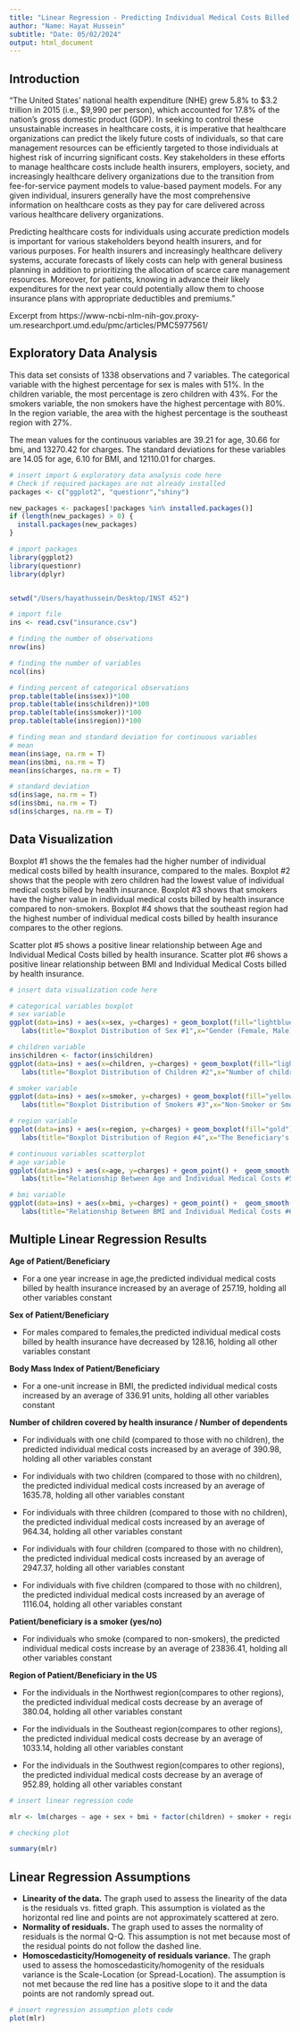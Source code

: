 ```yaml
---
title: "Linear Regression - Predicting Individual Medical Costs Billed by Health Insurance"
author: "Name: Hayat Hussein"
subtitle: "Date: 05/02/2024"
output: html_document
---
```


## Introduction
"The United States’ national health expenditure (NHE) grew 5.8% to $3.2 trillion in 2015 (i.e., $9,990 per person), which accounted for 17.8% of the nation’s gross domestic product (GDP). In seeking to control these unsustainable increases in healthcare costs, it is imperative that healthcare organizations can predict the likely future costs of individuals, so that care management resources can be efficiently targeted to those individuals at highest risk of incurring significant costs. Key stakeholders in these efforts to manage healthcare costs include health insurers, employers, society, and increasingly healthcare delivery organizations due to the transition from fee-for-service payment models to value-based payment models. For any given individual, insurers generally have the most comprehensive information on healthcare costs as they pay for care delivered across various healthcare delivery organizations.

Predicting healthcare costs for individuals using accurate prediction models is important for various stakeholders beyond health insurers, and for various purposes. For health insurers and increasingly healthcare delivery systems, accurate forecasts of likely costs can help with general business planning in addition to prioritizing the allocation of scarce care management resources. Moreover, for patients, knowing in advance their likely expenditures for the next year could potentially allow them to choose insurance plans with appropriate deductibles and premiums."

Excerpt from https://www-ncbi-nlm-nih-gov.proxy-um.researchport.umd.edu/pmc/articles/PMC5977561/



## Exploratory Data Analysis
This data set consists of 1338 observations and 7 variables. The categorical variable with the highest percentage for sex is males with 51%. In the children variable, the most percentage is zero children with 43%. For the smokers variable, the non smokers have the highest percentage with 80%. In the region variable, the area with the highest percentage is the southeast region with 27%. 

The mean values for the continuous variables are 39.21 for age, 30.66 for bmi, and 13270.42 for charges. The standard deviations for these variables are 14.05 for age, 6.10 for BMI, and 12110.01 for charges. 
```r
# insert import & exploratory data analysis code here
# Check if required packages are not already installed 
packages <- c("ggplot2", "questionr","shiny")

new_packages <- packages[!packages %in% installed.packages()]
if (length(new_packages) > 0) {
  install.packages(new_packages)
}

# import packages
library(ggplot2)
library(questionr)
library(dplyr)


setwd("/Users/hayathussein/Desktop/INST 452")

# import file
ins <- read.csv("insurance.csv")

# finding the number of observations 
nrow(ins)

# finding the number of variables 
ncol(ins)

# finding percent of categorical observations 
prop.table(table(ins$sex))*100
prop.table(table(ins$children))*100
prop.table(table(ins$smoker))*100
prop.table(table(ins$region))*100

# finding mean and standard deviation for continuous variables 
# mean
mean(ins$age, na.rm = T)
mean(ins$bmi, na.rm = T)
mean(ins$charges, na.rm = T)

# standard deviation
sd(ins$age, na.rm = T)
sd(ins$bmi, na.rm = T)
sd(ins$charges, na.rm = T)
```

## Data Visualization
Boxplot #1 shows the the females had the higher number of individual medical costs billed by health insurance, compared to the males. Boxplot #2 shows that the people with zero children had the lowest value of individual medical costs billed by health insurance. Boxplot #3 shows that smokers have the higher value in individual medical costs billed by health insurance compared to non-smokers. Boxplot #4 shows that the southeast region had the highest number of individual medical costs billed by health insurance compares to the other regions.  

Scatter plot #5 shows a positive linear relationship between Age and Individual Medical Costs billed by health insurance. Scatter plot #6 shows a positive linear relationship between BMI and Individual Medical Costs billed by health insurance.
```r
# insert data visualization code here

# categorical variables boxplot
# sex variable
ggplot(data=ins) + aes(x=sex, y=charges) + geom_boxplot(fill="lightblue") +
   labs(title="Boxplot Distribution of Sex #1",x="Gender (Female, Male)", y="Individual medical costs billed by health insurance (in dollars)") + theme(plot.title = element_text(hjust = 0.5))

# children variable 
ins$children <- factor(ins$children)
ggplot(data=ins) + aes(x=children, y=charges) + geom_boxplot(fill="lightpink") +
   labs(title="Boxplot Distribution of Children #2",x="Number of children covered by health insurance / Number of dependents", y="Individual medical costs billed by health insurance (in dollars)") + theme(plot.title = element_text(hjust = 0.5))

# smoker variable 
ggplot(data=ins) + aes(x=smoker, y=charges) + geom_boxplot(fill="yellowgreen") +
   labs(title="Boxplot Distribution of Smokers #3",x="Non-Smoker or Smoker", y="Individual medical costs billed by health insurance (in dollars)") + theme(plot.title = element_text(hjust = 0.5))

# region variable 
ggplot(data=ins) + aes(x=region, y=charges) + geom_boxplot(fill="gold") +
   labs(title="Boxplot Distribution of Region #4",x="The Beneficiary's Residential Area in the US", y="Individual medical costs billed by health insurance (in dollars)") + theme(plot.title = element_text(hjust = 0.5))

# continuous variables scatterplot 
# age variable
ggplot(data=ins) + aes(x=age, y=charges) + geom_point() +  geom_smooth(method=lm) +
   labs(title="Relationship Between Age and Individual Medical Costs #5",x="Age (In Years)", y="Individual medical costs billed by health insurance (in dollars)") + theme(plot.title = element_text(hjust = 0.5))

# bmi variable
ggplot(data=ins) + aes(x=bmi, y=charges) + geom_point() +  geom_smooth(method=lm) +
   labs(title="Relationship Between BMI and Individual Medical Costs #6",x="Body Mass Index", y="Individual medical costs billed by health insurance (in dollars)") + theme(plot.title = element_text(hjust = 0.5))

```

## Multiple Linear Regression Results
**Age of Patient/Beneficiary** 

* For a one year increase in age,the predicted individual medical costs billed by health insurance increased by an average of 257.19, holding all other variables constant

**Sex of Patient/Beneficiary** 

* For males compared to females,the predicted individual medical costs billed by health insurance have decreased by 128.16, holding all other variables constant

**Body Mass Index of Patient/Beneficiary** 

* For a one-unit increase in BMI, the predicted individual medical costs increased by an average of 336.91 units, holding all other variables constant

**Number of children covered by health insurance / Number of dependents** 

* For individuals with one child (compared to those with no children), the predicted individual medical costs increased by an average of 390.98, holding all other variables constant

* For individuals with two children (compared to those with no children), the predicted individual medical costs increased by an average of 1635.78, holding all other variables constant

* For individuals with three children (compared to those with no children), the predicted individual medical costs increased by an average of 964.34, holding all other variables constant

* For individuals with four children (compared to those with no children), the predicted individual medical costs increased by an average of 2947.37, holding all other variables constant

* For individuals with five children (compared to those with no children), the predicted individual medical costs increased by an average of 1116.04, holding all other variables constant

**Patient/beneficiary is a smoker (yes/no)** 

* For individuals who smoke (compared to non-smokers), the predicted individual medical costs increase by an average of 23836.41, holding all other variables constant

**Region of Patient/Beneficiary in the US** 

* For the individuals in the Northwest region(compares to other regions), the predicted individual medical costs decrease by an average of 380.04, holding all other variables constant

* For the individuals in the Southeast region(compares to other regions), the predicted individual medical costs decrease by an average of 1033.14, holding all other variables constant

* For the individuals in the Southwest region(compares to other regions), the predicted individual medical costs decrease by an average of 952.89, holding all other variables constant
```r
# insert linear regression code

mlr <- lm(charges ~ age + sex + bmi + factor(children) + smoker + region, data= ins)

# checking plot

summary(mlr)
```

## Linear Regression Assumptions
- **Linearity of the data.** The graph used to assess the linearity of the data is the residuals vs. fitted graph. This assumption is violated as the horizontal red line and points are not approximately scattered at zero. 
- **Normality of residuals.** The graph used to asses the normality of residuals is the normal Q-Q. This assumption is not met because most of the residual points do not follow the dashed line. 
- **Homoscedasticity/Homogeneity of residuals variance.**  The graph used to assess the homoscedasticity/homogenity of the residuals variance is the Scale-Location (or Spread-Location). The assumption is not met because the red line has a positive slope to it and the data points are not randomly spread out. 

```r
# insert regression assumption plots code
plot(mlr)
```

